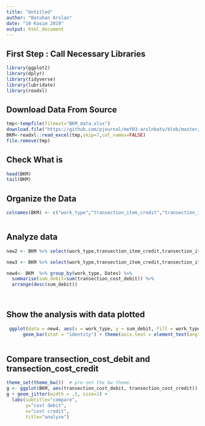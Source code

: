 ```yaml
---
title: "Untitled"
author: "Batuhan Arslan"
date: "10 Kasım 2019"
output: html_document
---
```

## First Step : Call Necessary Libraries

```r
library(ggplot2)
library(dplyr)
library(tidyverse)
library(lubridate)
library(readxl)

```

## Download Data From Source
```r
tmp<-tempfile(fileext="BKM_data.xlsx")
download.file("https://github.com/pjournal/mef03-arslnbatu/blob/master/BKM_data.xlsx?raw=true",destfile=tmp,mode="wb")
BKM<-readxl::read_excel(tmp,skip=7,col_names=FALSE)
file.remove(tmp)
```
## Check What is

```r
head(BKM)
tail(BKM)
```
## Organize the Data 
```r
colnames(BKM) <- c("work_type","transection_item_credit","transection_item_debit","transection_cost_credit","transection_cost_debit","Dates")



```
## Analyze data
```r
new2 <- BKM %>% select(work_type,transection_item_credit,transection_item_debit,transection_cost_credit,transection_cost_debit)%>%group_by(work_type)%>%summarise(sum_credit=sum(transection_item_credit), sum_cost = sum(transection_cost_credit))%>%mutate(item_cost=(sum_credit/sum_cost))%>% arrange(desc(item_cost))
```

```r
new3 <- BKM %>% select(work_type,transection_item_credit,transection_item_debit,transection_cost_credit,transection_cost_debit)%>%group_by(work_type)%>%summarise(sum_debit=sum(transection_item_debit), sum_cost = sum(transection_cost_debit))%>%mutate(item_cost=(sum_debit/sum_cost))%>% arrange(desc(item_cost))
```


```r
new4<- BKM  %>% group_by(work_type, Dates) %>% 
  summarise(sum_debit=sum(transection_cost_debit)) %>% 
  arrange(desc(sum_debit))

  
```
## Show the analysis with data plotted 
```r
 ggplot(data = new4, aes(x = work_type, y = sum_debit, fill = work_type)) +
      geom_bar(stat = "identity") + theme(axis.text = element_text(angle = 0)) +  theme_bw() + theme(legend.position = "none", axis.text.x = element_text(angle = 45, vjust = 0.5, hjust = 0.5, size = 12))
 
```
## Compare transection_cost_debit and transection_cost_credit
```r
theme_set(theme_bw())  # pre-set the bw theme.
g <- ggplot(BKM, aes(transection_cost_debit, transection_cost_credit))
g + geom_jitter(width = .5, size=1) +
  labs(subtitle="compare", 
       y="cost debit", 
       x="cost credit", 
       title="analyze")

```

